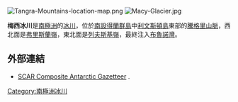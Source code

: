 {{no footnotes|time=2013-10-27T08:53:03+00:00}}
[[Image:Tangra-Mountains-location-map.png|thumb]]
[[Image:Macy-Glacier.jpg|thumb]]

{{Coord|62|41|20|S|60|08|10|W|type:glacier|display=title}}

'''梅西冰川'''是[[南極洲|南極洲]]的[[冰川|冰川]]，位於[[南設得蘭群島|南設得蘭群島]]中[[利文斯頓島|利文斯頓島]]東部的[[騰格里山脈|騰格里山脈]]，西北面是[[弗里斯蘭嶺|弗里斯蘭嶺]]，東北面是[[列夫斯基嶺|列夫斯基嶺]]，最終注入[[布魯諾灣|布魯諾灣]]。

==外部連結==
* [http://data.aad.gov.au/aadc/gaz/scar/ SCAR Composite Antarctic Gazetteer] {{WebCite|url=https://www.webcitation.org/5ug2CfC7m?url=http://data.aad.gov.au/aadc/gaz/scar/ |date=20101202140255 |dateformat=iso }}.

{{Antarctica-geo-stub}}
[[Category:南極洲冰川|Category:南極洲冰川]]